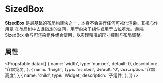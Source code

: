 # SizedBox


**SizedBox** 是最基础的布局构建块之一，本身不会进行任何可视化渲染。其核心作用是 在布局树中占据指定的空间，用于约束子组件或用于占位填充。通常，SizedBox 会与可渲染组件组合使用，以实现精准的尺寸控制与布局调整。


## 属性

<PropsTable
  data={[
    {
      name: 'width',
      type: 'number',
      default: 0,
      description: '容器宽度',
    },
    {
      name: 'height',
      type: 'number',
      default: '0',
      description: '容器高度',
    },
     {
      name: 'child',
      type: 'Widget',
      description: '子组件',
    },
  ]}
/>
